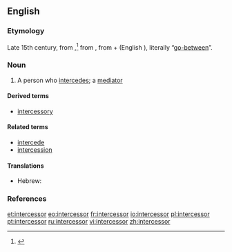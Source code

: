 ==English==
===Etymology===
Late 15th century, from {{etyl|la}} {{term|intercessor|lang=la}},<ref>{{R:Online Etymology Dictionary}}</ref> from {{etyl|la}} {{term|intercedo|intercēdō|lang=la}}, from {{term|inter-||between|lang=la}} + {{term|cedo|cēdō|I go|lang=en}} (English {{term|cede|lang=en}}), literally “[[go-between]]”.

===Noun===
{{en-noun}}

# A person who [[intercede]]s; a [[mediator]]

====Derived terms====
* [[intercessory]]

====Related terms====
<!-- Derived in Latin, then borrowed by English, hence Related in English -->
* [[intercede]]
* [[intercession]]

====Translations====
{{trans-top|one who intercedes}}
{{romanization of Hebrew}} <!---can someone check the romanisation?-->
* Hebrew: {{t|he|שתדלן|m|tr=sh'tadlan}}
{{trans-mid}}
{{trans-bottom}}

===References===
<references/>

[[et:intercessor]]
[[eo:intercessor]]
[[fr:intercessor]]
[[io:intercessor]]
[[pl:intercessor]]
[[pt:intercessor]]
[[ru:intercessor]]
[[vi:intercessor]]
[[zh:intercessor]]